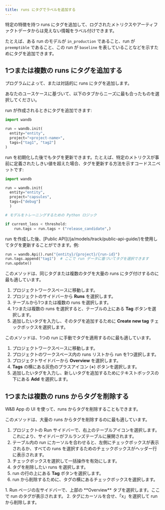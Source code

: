 ```yaml
---
title: runs にタグでラベルを追加する
---
```


特定の特徴を持つ runs にタグを追加して、ログされたメトリクスやアーティファクトデータからは見えない情報をラベル付けできます。

たとえば、ある run のモデルが `in_production` であること、run が `preemptible` であること、この run が `baseline` を表していることなどを示すためにタグを追加できます。

## 1つまたは複数の runs にタグを追加する

プログラムによって、または対話的に runs にタグを追加します。

あなたのユースケースに基づいて、以下のタブからニーズに最も合ったものを選択してください。

<Tabs>
<Tab title="W&B Python SDK">
run が作成されるときにタグを追加できます:

```python
import wandb

run = wandb.init(
  entity="entity",
  project="<project-name>",
  tags=["tag1", "tag2"]
)
```

run を初期化した後でもタグを更新できます。たとえば、特定のメトリクスが事前に定義されたしきい値を超えた場合、タグを更新する方法を示すコードスニペットです:

```python
import wandb

run = wandb.init(
  entity="entity", 
  project="capsules", 
  tags=["debug"]
  )

# モデルをトレーニングするための Python ロジック

if current_loss < threshold:
    run.tags = run.tags + ("release_candidate",)
```
</Tab>
<Tab title="Public API">
run を作成した後、[Public API](/ja/models/track/public-api-guide/)を使用してタグを更新することができます。例:

```python
run = wandb.Api().run("{entity}/{project}/{run-id}")
run.tags.append("tag1")  # ここで run データに基づいてタグを選択できます
run.update()
```
</Tab>
<Tab title="Project page">
このメソッドは、同じタグまたは複数のタグを大量の runs にタグ付けするのに最も適しています。

1. プロジェクトワークスペースに移動します。
2. プロジェクトのサイドバーから **Runs** を選択します。
3. テーブルから1つまたは複数の runs を選択します。
4. 1つまたは複数の runs を選択すると、テーブルの上にある **Tag** ボタンを選択します。
5. 追加したいタグを入力し、そのタグを追加するために **Create new tag** チェックボックスを選択します。
</Tab>
<Tab title="Run page">
このメソッドは、1つの run に手動でタグを適用するのに最も適しています。

1. プロジェクトワークスペースに移動します。
2. プロジェクトのワークスペース内の runs リストから run を1つ選択します。
1. プロジェクトサイドバーから **Overview** を選択します。
2. **Tags** の横にある灰色のプラスアイコン (**+**) ボタンを選択します。
3. 追加したいタグを入力し、新しいタグを追加するためにテキストボックスの下にある **Add** を選択します。
</Tab>
</Tabs>

## 1つまたは複数の runs からタグを削除する

W&B App の UI を使って、runs からタグを削除することもできます。

<Tabs>
<Tab title="Project page">
このメソッドは、大量の runs からタグを削除するのに最も適しています。

1. プロジェクトの Run サイドバーで、右上のテーブルアイコンを選択します。これにより、サイドバーがフルランズテーブルに展開されます。
2. テーブル内の run にカーソルを合わせると、左側にチェックボックスが表示されるか、すべての runs を選択するためのチェックボックスがヘッダー行に表示されます。
3. チェックボックスを選択して一括操作を有効にします。
4. タグを削除したい runs を選択します。
5. run の行の上にある **Tag** ボタンを選択します。
6. run から削除するために、タグの横にあるチェックボックスを選択します。
</Tab>
<Tab title="Run page">
1. Run ページの左サイドバーで、上部の **Overview** タブを選択します。ここで run のタグが表示されます。
2. タグにカーソルを合せ、「x」を選択して run から削除します。
</Tab>
</Tabs>